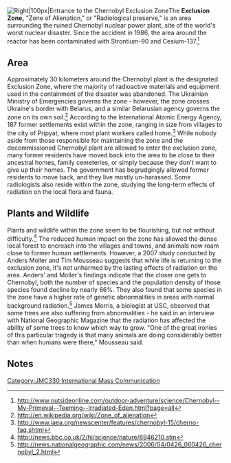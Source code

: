 {{JMC330inprogress|May 15, 2012}}
[[Image:Entrance to zone of alienation around Chernobyl.jpg|frame|Right|100px|Entrance to the Chernobyl Exclusion Zone]]The '''Exclusion Zone,''' "Zone of Alienation," or "Radiological preserve," is an area surrounding the ruined Chernobyl nuclear power plant, site of the world's worst nuclear disaster. Since the accident in 1986, the area around the reactor has been contaminated with Strontium-90 and Cesium-137.<ref> http://www.outsideonline.com/outdoor-adventure/science/Chernobyl--My-Primeval--Teeming--Irradiated-Eden.html?page=all</ref>
== Area ==
Approximately 30 kilometers around the Chernobyl plant is the designated Exclusion Zone, where the majority of radioactive materials and equipment used in the containment of the disaster was abandoned. The Ukrainian Ministry of Emergencies governs the zone - however, the zone crosses Ukraine's border with Belarus, and a similar Belarusian agency governs the zone on its own soil.<ref>http://en.wikipedia.org/wiki/Zone_of_alienation</ref>
According to the International Atomic Energy Agency, 187  former settlements exist within the zone, ranging in size from villages to the city of Pripyat, where most plant workers called home.<ref>http://www.iaea.org/newscenter/features/chernobyl-15/cherno-faq.shtml</ref> While nobody aside from those responsible for maintaining the zone and the decommissioned Chernobyl plant are allowed to enter the exclusion zone, many former residents have moved back into the area to be close to their ancestral homes, family cemeteries, or simply because they don't want to give up their homes. The government has begrudgingly allowed former residents to move back, and they live mostly un-harassed.
Some radiologists also reside within the zone, studying the long-term effects of radiation on the local flora and fauna.
==Plants and Wildlife==
Plants and wildlife within the zone seem to be flourishing, but not without difficulty.<ref>http://news.bbc.co.uk/2/hi/science/nature/6946210.stm</ref> The reduced human impact on the zone has allowed the dense local forest to encroach into the villages and towns, and animals now roam close to former human settlements. However, a 2007 study conducted by Anders Moller and Tim Mousseau suggests that while life is returning to the exclusion zone, it's not unharmed by the lasting effects of radiation on the area.
Anders' and Moller's findings indicate that the closer one gets to Chernobyl, both the number of species and the population density of those species found decline by nearly 66%. They also found that some species in the zone have a higher rate of genetic abnormalities in areas with normal background radiation.<ref>http://news.nationalgeographic.com/news/2006/04/0426_060426_chernobyl_2.html</ref>
James Morris, a biologist at USC, observed that some trees are also suffering from abnormalities - he said in an interview with National Geographic Magazine that the radiation has affected the ability of some trees to know which way to grow.
"One of the great ironies of this particular tragedy is that many animals are doing considerably better than when humans were there," Mousseau said.

==Notes==
<small><references/></small>

[[Category:JMC330 International Mass Communication]]